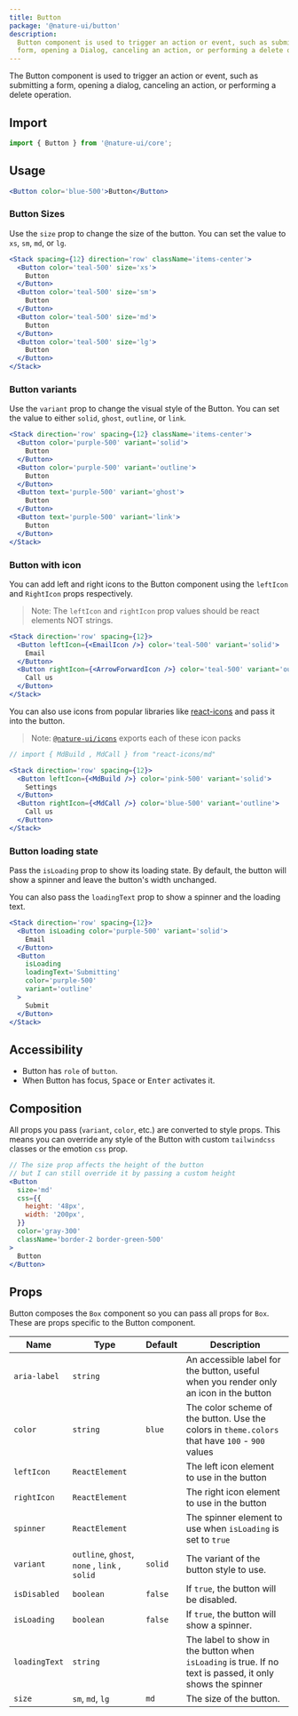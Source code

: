 ```yaml
---
title: Button
package: '@nature-ui/button'
description:
  Button component is used to trigger an action or event, such as submitting a
  form, opening a Dialog, canceling an action, or performing a delete operation.
---
```


The Button component is used to trigger an action or event, such as submitting a
form, opening a dialog, canceling an action, or performing a delete operation.

## Import

```js
import { Button } from '@nature-ui/core';
```

## Usage

```jsx
<Button color='blue-500'>Button</Button>
```

### Button Sizes

Use the `size` prop to change the size of the button. You can set the value to
`xs`, `sm`, `md`, or `lg`.

```jsx
<Stack spacing={12} direction='row' className='items-center'>
  <Button color='teal-500' size='xs'>
    Button
  </Button>
  <Button color='teal-500' size='sm'>
    Button
  </Button>
  <Button color='teal-500' size='md'>
    Button
  </Button>
  <Button color='teal-500' size='lg'>
    Button
  </Button>
</Stack>
```

### Button variants

Use the `variant` prop to change the visual style of the Button. You can set the
value to either `solid`, `ghost`, `outline`, or `link`.

```jsx
<Stack direction='row' spacing={12} className='items-center'>
  <Button color='purple-500' variant='solid'>
    Button
  </Button>
  <Button color='purple-500' variant='outline'>
    Button
  </Button>
  <Button text='purple-500' variant='ghost'>
    Button
  </Button>
  <Button text='purple-500' variant='link'>
    Button
  </Button>
</Stack>
```

### Button with icon

You can add left and right icons to the Button component using the `leftIcon`
and `RightIcon` props respectively.

> Note: The `leftIcon` and `rightIcon` prop values should be react elements NOT
> strings.

```jsx
<Stack direction='row' spacing={12}>
  <Button leftIcon={<EmailIcon />} color='teal-500' variant='solid'>
    Email
  </Button>
  <Button rightIcon={<ArrowForwardIcon />} color='teal-500' variant='outline'>
    Call us
  </Button>
</Stack>
```

You can also use icons from popular libraries like
[react-icons](https://react-icons.netlify.com) and pass it into the button.

> Note: [`@nature-ui/icons`](/docs/components/icon) exports each of these icon
> packs

```jsx
// import { MdBuild , MdCall } from "react-icons/md"

<Stack direction='row' spacing={12}>
  <Button leftIcon={<MdBuild />} color='pink-500' variant='solid'>
    Settings
  </Button>
  <Button rightIcon={<MdCall />} color='blue-500' variant='outline'>
    Call us
  </Button>
</Stack>
```

### Button loading state

Pass the `isLoading` prop to show its loading state. By default, the button will
show a spinner and leave the button's width unchanged.

You can also pass the `loadingText` prop to show a spinner and the loading text.

```jsx
<Stack direction='row' spacing={12}>
  <Button isLoading color='purple-500' variant='solid'>
    Email
  </Button>
  <Button
    isLoading
    loadingText='Submitting'
    color='purple-500'
    variant='outline'
  >
    Submit
  </Button>
</Stack>
```

## Accessibility

- Button has `role` of `button`.
- When Button has focus, <kbd>Space</kbd> or <kbd>Enter</kbd> activates it.

## Composition

All props you pass (`variant`, `color`, etc.) are converted to style props. This
means you can override any style of the Button with custom `tailwindcss` classes
or the emotion `css` prop.

```jsx
// The size prop affects the height of the button
// but I can still override it by passing a custom height
<Button
  size='md'
  css={{
    height: '48px',
    width: '200px',
  }}
  color='gray-300'
  className='border-2 border-green-500'
>
  Button
</Button>
```

## Props

Button composes the `Box` component so you can pass all props for `Box`. These
are props specific to the Button component.

| Name          | Type                                          | Default | Description                                                                                               |
| ------------- | --------------------------------------------- | ------- | --------------------------------------------------------------------------------------------------------- |
| `aria-label`  | `string`                                      |         | An accessible label for the button, useful when you render only an icon in the button                     |
| `color`       | `string`                                      | `blue`  | The color scheme of the button. Use the colors in `theme.colors` that have `100` - `900` values           |
| `leftIcon`    | `ReactElement`                                |         | The left icon element to use in the button                                                                |
| `rightIcon`   | `ReactElement`                                |         | The right icon element to use in the button                                                               |
| `spinner`     | `ReactElement`                                |         | The spinner element to use when `isLoading` is set to `true`                                              |
| `variant`     | `outline`, `ghost`, `none` , `link` , `solid` | `solid` | The variant of the button style to use.                                                                   |
| `isDisabled`  | `boolean`                                     | `false` | If `true`, the button will be disabled.                                                                   |
| `isLoading`   | `boolean`                                     | `false` | If `true`, the button will show a spinner.                                                                |
| `loadingText` | `string`                                      |         | The label to show in the button when `isLoading` is true. If no text is passed, it only shows the spinner |
| `size`        | `sm`, `md`, `lg`                              | `md`    | The size of the button.                                                                                   |
